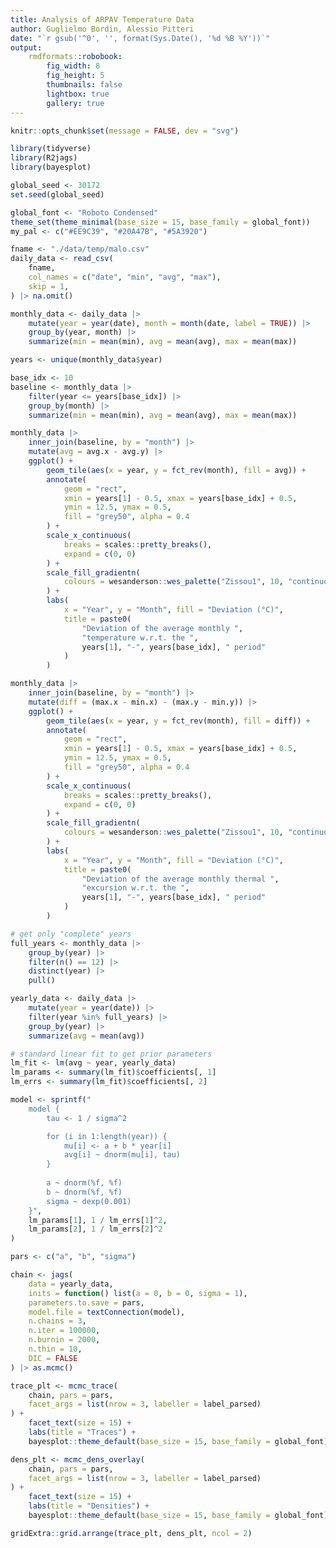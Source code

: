 ```yaml
---
title: Analysis of ARPAV Temperature Data
author: Guglielmo Bordin, Alessio Pitteri
date: "`r gsub('^0', '', format(Sys.Date(), '%d %B %Y'))`"
output:
    rmdformats::robobook:
        fig_width: 8
        fig_height: 5
        thumbnails: false
        lightbox: true
        gallery: true
---
```


```r
knitr::opts_chunk$set(message = FALSE, dev = "svg")
```

```r
library(tidyverse)
library(R2jags)
library(bayesplot)

global_seed <- 30172
set.seed(global_seed)

global_font <- "Roboto Condensed"
theme_set(theme_minimal(base_size = 15, base_family = global_font))
my_pal <- c("#EE9C39", "#20A47B", "#5A3920")
```

```r
fname <- "./data/temp/malo.csv"
daily_data <- read_csv(
    fname,
    col_names = c("date", "min", "avg", "max"),
    skip = 1,
) |> na.omit()
```

```r
monthly_data <- daily_data |>
    mutate(year = year(date), month = month(date, label = TRUE)) |>
    group_by(year, month) |>
    summarize(min = mean(min), avg = mean(avg), max = mean(max))
```

```r
years <- unique(monthly_data$year)

base_idx <- 10
baseline <- monthly_data |>
    filter(year <= years[base_idx]) |>
    group_by(month) |>
    summarize(min = mean(min), avg = mean(avg), max = mean(max))

monthly_data |>
    inner_join(baseline, by = "month") |>
    mutate(avg = avg.x - avg.y) |>
    ggplot() +
        geom_tile(aes(x = year, y = fct_rev(month), fill = avg)) +
        annotate(
            geom = "rect",
            xmin = years[1] - 0.5, xmax = years[base_idx] + 0.5,
            ymin = 12.5, ymax = 0.5,
            fill = "grey50", alpha = 0.4
        ) +
        scale_x_continuous(
            breaks = scales::pretty_breaks(),
            expand = c(0, 0)
        ) +
        scale_fill_gradientn(
            colours = wesanderson::wes_palette("Zissou1", 10, "continuous")
        ) +
        labs(
            x = "Year", y = "Month", fill = "Deviation (°C)",
            title = paste0(
                "Deviation of the average monthly ",
                "temperature w.r.t. the ",
                years[1], "-", years[base_idx], " period"
            )
        )
```

```r
monthly_data |>
    inner_join(baseline, by = "month") |>
    mutate(diff = (max.x - min.x) - (max.y - min.y)) |>
    ggplot() +
        geom_tile(aes(x = year, y = fct_rev(month), fill = diff)) +
        annotate(
            geom = "rect",
            xmin = years[1] - 0.5, xmax = years[base_idx] + 0.5,
            ymin = 12.5, ymax = 0.5,
            fill = "grey50", alpha = 0.4
        ) +
        scale_x_continuous(
            breaks = scales::pretty_breaks(),
            expand = c(0, 0)
        ) +
        scale_fill_gradientn(
            colours = wesanderson::wes_palette("Zissou1", 10, "continuous")
        ) +
        labs(
            x = "Year", y = "Month", fill = "Deviation (°C)",
            title = paste0(
                "Deviation of the average monthly thermal ",
                "excursion w.r.t. the ",
                years[1], "-", years[base_idx], " period"
            )
        )
```

```r
# get only "complete" years
full_years <- monthly_data |>
    group_by(year) |>
    filter(n() == 12) |>
    distinct(year) |>
    pull()

yearly_data <- daily_data |>
    mutate(year = year(date)) |>
    filter(year %in% full_years) |>
    group_by(year) |>
    summarize(avg = mean(avg))

# standard linear fit to get prior parameters
lm_fit <- lm(avg ~ year, yearly_data)
lm_params <- summary(lm_fit)$coefficients[, 1]
lm_errs <- summary(lm_fit)$coefficients[, 2]
```
```r
model <- sprintf("
    model {
        tau <- 1 / sigma^2

        for (i in 1:length(year)) {
            mu[i] <- a + b * year[i]
            avg[i] ~ dnorm(mu[i], tau)
        }
        
        a ~ dnorm(%f, %f)
        b ~ dnorm(%f, %f)
        sigma ~ dexp(0.001)
    }",
    lm_params[1], 1 / lm_errs[1]^2,
    lm_params[2], 1 / lm_errs[2]^2
)

pars <- c("a", "b", "sigma")

chain <- jags(
    data = yearly_data,
    inits = function() list(a = 0, b = 0, sigma = 1),
    parameters.to.save = pars,
    model.file = textConnection(model),
    n.chains = 3,
    n.iter = 100000,
    n.burnin = 2000,
    n.thin = 10,
    DIC = FALSE
) |> as.mcmc()
```

```r
trace_plt <- mcmc_trace(
    chain, pars = pars,
    facet_args = list(nrow = 3, labeller = label_parsed)
) +
    facet_text(size = 15) +
    labs(title = "Traces") +
    bayesplot::theme_default(base_size = 15, base_family = global_font)

dens_plt <- mcmc_dens_overlay(
    chain, pars = pars,
    facet_args = list(nrow = 3, labeller = label_parsed)
) +
    facet_text(size = 15) +
    labs(title = "Densities") +
    bayesplot::theme_default(base_size = 15, base_family = global_font)

gridExtra::grid.arrange(trace_plt, dens_plt, ncol = 2)
```